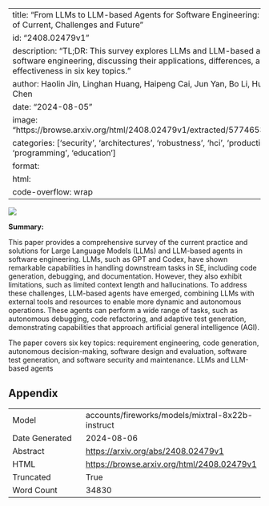 
---
title: "From LLMs to LLM-based Agents for Software Engineering: A Survey of Current, Challenges and Future"
id: "2408.02479v1"
description: "TL;DR: This survey explores LLMs and LLM-based agents in software engineering, discussing their applications, differences, and effectiveness in six key topics."
author: Haolin Jin, Linghan Huang, Haipeng Cai, Jun Yan, Bo Li, Huaming Chen
date: "2024-08-05"
image: "https://browse.arxiv.org/html/2408.02479v1/extracted/5774653/year.png"
categories: ['security', 'architectures', 'robustness', 'hci', 'production', 'programming', 'education']
format:
  html:
    code-overflow: wrap
---

![](https://browse.arxiv.org/html/2408.02479v1/extracted/5774653/year.png)

**Summary:**

This paper provides a comprehensive survey of the current practice and solutions for Large Language Models (LLMs) and LLM-based agents in software engineering. LLMs, such as GPT and Codex, have shown remarkable capabilities in handling downstream tasks in SE, including code generation, debugging, and documentation. However, they also exhibit limitations, such as limited context length and hallucinations. To address these challenges, LLM-based agents have emerged, combining LLMs with external tools and resources to enable more dynamic and autonomous operations. These agents can perform a wide range of tasks, such as autonomous debugging, code refactoring, and adaptive test generation, demonstrating capabilities that approach artificial general intelligence (AGI).

The paper covers six key topics: requirement engineering, code generation, autonomous decision-making, software design and evaluation, software test generation, and software security and maintenance. LLMs and LLM-based agents

## Appendix

|          |          |
|----------|----------|
| Model     | accounts/fireworks/models/mixtral-8x22b-instruct       |
| Date Generated     | 2024-08-06       |
| Abstract | [https://arxiv.org/abs/2408.02479v1](https://arxiv.org/abs/2408.02479v1)        |
| HTML     | [https://browse.arxiv.org/html/2408.02479v1](https://browse.arxiv.org/html/2408.02479v1)       |
| Truncated       | True       |
| Word Count       | 34830       |